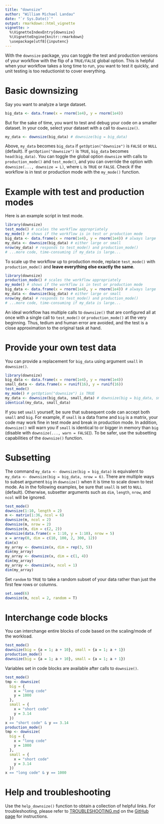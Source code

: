```yaml
---
title: "downsize"
author: "William Michael Landau"
date: "`r Sys.Date()`"
output: rmarkdown::html_vignette
vignette: >
  %\VignetteIndexEntry{downsize}
  %\VignetteEngine{knitr::rmarkdown}
  \usepackage[utf8]{inputenc}
---
```


With the `downsize` package, you can toggle the test and production versions of your workflow with the flip of a `TRUE/FALSE` global option. This is helpful when your workflow takes a long time to run, you want to test it quickly, and unit testing is too reductionist to cover everything.

# Basic downsizing

Say you want to analyze a large dataset.

```r
big_data <- data.frame(x = rnorm(1e4), y = rnorm(1e4))
```

But for the sake of time, you want to test and debug your code on a smaller dataset. In your code, select your dataset with a call to `downsize()`.

```r
my_data <- downsize(big_data) # downsize(big = big_data)
```

Above, `my_data` becomes `big_data` if `getOption("downsize")` is `FALSE` or `NULL` (default). If `getOption("downsize")` is `TRUE`, `big_data` becomes `head(big_data)`. You can toggle the global option `downsize` with calls to `production_mode()` and `test_mode()`, and you can override the option with `downsize(..., downsize = L)`, where `L` is `TRUE` or `FALSE`. Check if the workflow is in test or production mode with the `my_mode()` function.

# Example with test and production modes

Here is an example script in test mode.

```r
library(downsize)
test_mode() # scales the workflow appropriately
my_mode() # shows if the workflow is in test or production mode
big_data <- data.frame(x = rnorm(1e4), y = rnorm(1e4)) # always large
my_data <- downsize(big_data) # either large or small
nrow(my_data) # responds to test_mode() and production_mode()
# ...more code, time-consuming if my_data is large...
```

To scale up the workflow up to production mode, replace `test_mode()` with `production_mode()` and **leave everything else exactly the same**.

```r
library(downsize)
production_mode() # scales the workflow appropriately
my_mode() # shows if the workflow is in test or production mode
big_data <- data.frame(x = rnorm(1e4), y = rnorm(1e4)) # always large
my_data <- downsize(big_data) # either large or small
nrow(my_data) # responds to test_mode() and production_mode()
# ...more code, time-consuming if my_data is large...
```

An ideal workflow has multiple calls to `downsize()` that are configured all at once with a single call to `test_mode()` or `production_mode()` at the very beginning. Thus, tedium and human error are avoided, and the test is a close approximation to the original task at hand.

# Provide your own test data

You can provide a replacement for `big_data` using argument `small` in `downsize()`.

```r
library(downsize)
big_data <- data.frame(x = rnorm(1e4), y = rnorm(1e4))
small_data <- data.frame(x = runif(16), y = runif(16))
test_mode()
my_mode() # getOption("downsize") is TRUE
my_data <- downsize(big_data, small_data) # downsize(big = big_data, small = small_data)
identical(my_data, small_data)
```

If you set `small` yourself, be sure that subsequent code can accept both `small` and `big`. For example, if `small` is a data frame and `big` is a matrix, your code may work fine in test mode and break in production mode. In addition, `downsize()` will warn you if `small` is identical to or bigger in memory than `big` (disable with `downsize(..., warn = FALSE`)). To be safer, use the subsetting capabilities of the `downsize()` function.

# Subsetting

The command `my_data <- downsize(big = big_data)` is equivalent to `my_data <- downsize(big = big_data, nrow = 6)`. There are multiple ways to subset argument `big` in `downsize()` when it is time to scale down to test mode. As in the following examples, be sure that `small` is set to `NULL` (default). Otherwise, subsetter arguments such as `dim`, `length`, `nrow`, and `ncol` will be ignored.

```r
test_mode()
downsize(1:10, length = 2)
m <- matrix(1:36, ncol = 6)
downsize(m, ncol = 2)
downsize(m, nrow = 2)
downsize(m, dim = c(2, 2))
downsize(data.frame(x = 1:10, y = 1:10), nrow = 5)
x = array(0, dim = c(10, 100, 2, 300, 12))
dim(x)
my_array <- downsize(x, dim = rep(3, 5))
dim(my_array)
my_array <- downsize(x, dim = c(1, 4))
dim(my_array)
my_array <- downsize(x, ncol = 1)
dim(my_array)
```

Set `random` to `TRUE` to take a random subset of your data rather than just the first few rows or columns.

```r
set.seed(6)
downsize(m, ncol = 2, random = T)
```

# Interchange code blocks

You can interchange entire blocks of code based on the scaling/mode of the workload.

```r
test_mode()
downsize(big = {a = 1; a + 10}, small = {a = 1; a + 1})
production_mode()
downsize(big = {a = 1; a + 10}, small = {a = 1; a + 1})
```

Variables set in code blocks are available after calls to `downsize()`.

```r
test_mode()
tmp <- downsize(
  big = {
    x = "long code"
    y = 1000
  }, 
  small = {
    x = "short code"
    y = 3.14
  })
x == "short code" & y == 3.14
production_mode()
tmp <- downsize(
  big = {
    x = "long code"
    y = 1000
  }, 
  small = {
    x = "short code"
    y = 3.14
  })
x == "long code" & y == 1000
```

# Help and troubleshooting

Use the `help_downsize()` function to obtain a collection of helpful links. For troubleshooting, please refer to [TROUBLESHOOTING.md](https://github.com/wlandau/downsize/blob/master/TROUBLESHOOTING.md) on the [GitHub page](https://github.com/wlandau/downsize) for instructions.

